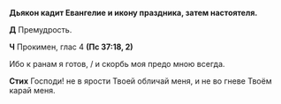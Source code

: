 **Дьякон кадит Евангелие и икону праздника, затем настоятеля.**

**Д** Премудрость.

**Ч** Прокимен, глас 4 **(Пс 37:18, 2)**

Ибо к ранам я готов, / и скорбь моя предо мною всегда.

**Стих** Господи! не в ярости Твоей обличай меня, и не во гневе Твоём карай меня.
